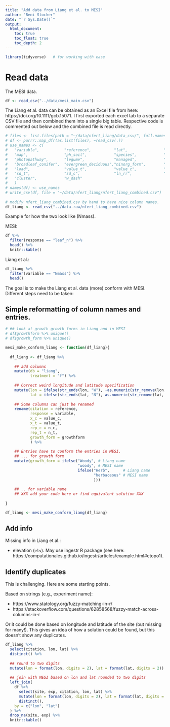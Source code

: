 ```yaml
---
title: "Add data from Liang et al. to MESI"
author: "Beni Stocker"
date: "`r Sys.Date()`"
output:
  html_document:
    toc: true
    toc_float: true
    toc_depth: 2
---
```


```r
library(tidyverse)   # for working with ease
```

# Read data

The MESI data.
```r
df <- read_csv("../data/mesi_main.csv")
```

The Liang et al. data can be obtained as an Excel file from here: https://doi.org/10.1111/gcb.15071. I first exported each excel tab to a separate CSV file and then combined them into a single big table. Respective code is commented out below and the combined file is read directly.
```r
# files <- list.files(path = "~/data/nfert_liang/data_csv/", full.names = TRUE)
# df <- purrr::map_dfr(as.list(files), ~read_csv(.))
# use_names <- c(
#   "variable",           "reference",          "lat",                "lon",                "mat",               
#   "map",                "ph_soil",            "species",            "family",             "genus",             
#   "photopathway",       "legume",             "managed",            "growthform",         "functionaltype",    
#   "broadleaf_conifer",  "evergreen_deciduous","ninorg_form",        "ndep_kg_ha_yr",      "duration_yr",       
#   "load",               "value_t",            "value_c",            "n_t",                "n_c",               
#   "sd_t",               "sd_c",               "ln_rr",              "v",                  "w",                 
#   "cluster",            "w_dash"
#   )
# names(df) <- use_names
# write_csv(df, file = "~/data/nfert_liang/nfert_liang_combined.csv")
  
# modify nfert_liang_combined.csv by hand to have nice column names.
df_liang <- read_csv("../data-raw/nfert_liang_combined.csv")
```

Example for how the two look like (Nmass).

MESI:
```r
df %>% 
  filter(response == "leaf_n") %>% 
  head() %>% 
  knitr::kable()
```

Liang et al.:
```r
df_liang %>% 
  filter(variable == "Nmass") %>% 
  head()
```

The goal is to make the Liang et al. data (more) conform with MESI. Different steps need to be taken:

## Simple reformatting of column names and entries.

```r
# ## look at growth growth forms in Liang and in MESI
# df$growthform %>% unique()
# df$growth_form %>% unique()

mesi_make_conform_liang <- function(df_liang){
  
  df_liang <- df_liang %>% 
    
    ## add columns
    mutate(db = "liang",
           treatment = "f") %>% 
    
    ## Correct weird longitude and latitude specification
    mutate(lon = ifelse(str_ends(lon, "W"), -as.numeric(str_remove(lon, "W")), as.numeric(str_remove(lon, "W"))),
           lat = ifelse(str_ends(lat, "N"), as.numeric(str_remove(lat, "N")), -as.numeric(str_remove(lat, "N")))) %>% 
    
    ## Some columns can just be renamed
    rename(citation = reference,
           response = variable,
           x_c = value_c,
           x_t = value_t,
           rep_c = n_c,
           rep_t = n_t,
           growth_form = growthform
           ) %>% 
    
    ## Entries have to conform the entries in MESI.
    ## ... for growth form
    mutate(growth_form = ifelse("Woody", # Liang name
                                "woody", # MESI name
                                ifelse("Herb",      # Liang name
                                       "herbaceous" # MESI name
                                       )))
  
    ## .. for variable name
    ## XXX add your code here or find equivalent solution XXX
    
}

df_liang <- mesi_make_conform_liang(df_liang)
```

## Add info

Missing info in Liang et al.:

- elevation (`elv`). May use ingestr R package (see here: https://computationales.github.io/ingestr/articles/example.html#etopo1). 

## Identify duplicates

This is challenging. Here are some starting points.

Based on strings (e.g., experiment name):

- https://www.statology.org/fuzzy-matching-in-r/
- https://stackoverflow.com/questions/62858568/fuzzy-match-across-columns-in-r

Or it could be done based on longitude and latitude of the site (but missing for many!). This gives an idea of how a solution could be found, but this doesn't show any duplicates.
```r
df_liang %>% 
  select(citation, lon, lat) %>%
  distinct() %>% 
  
  ## round to two digits
  mutate(lon = format(lon, digits = 2), lat = format(lat, digits = 2)) %>% 
  
  ## join with MESI based on lon and lat rounded to two digits
  left_join(
    df %>% 
      select(site, exp, citation, lon, lat) %>% 
      mutate(lon = format(lon, digits = 2), lat = format(lat, digits = 2)) %>% 
      distinct(),
    by = c("lon", "lat")
  ) %>% 
  drop_na(site, exp) %>% 
  knitr::kable()
```


